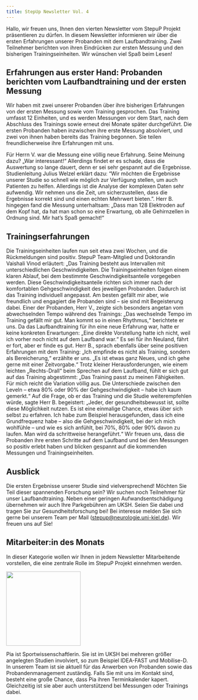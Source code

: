 ```yaml
---
title: StepUp Newsletter Vol. 4
---
```



Hallo, wir freuen uns, Ihnen den vierten Newsletter vom StepuP Projekt präsentieren zu dürfen. In diesem Newsletter informieren wir über die ersten Erfahrungen unserer Probanden mit dem Laufbandtraining. Zwei Teilnehmer berichten von ihren Eindrücken zur ersten Messung und den bisherigen Trainingseinheiten. Wir wünschen viel Spaß beim Lesen!

## Erfahrungen aus erster Hand: Probanden berichten vom Laufbandtraining und der ersten Messung
Wir haben mit zwei unserer Probanden über ihre bisherigen Erfahrungen von der ersten Messung sowie vom Training gesprochen. Das Training umfasst 12 Einheiten, und es werden Messungen vor dem Start, nach dem Abschluss des Trainings sowie erneut drei Monate später durchgeführt. Die ersten Probanden haben inzwischen ihre erste Messung absolviert, und zwei von ihnen haben bereits das Training begonnen. Sie teilen freundlicherweise ihre Erfahrungen mit uns.

Für Herrn V. war die Messung eine völlig neue Erfahrung. Seine Meinung dazu? „War interessant!“  Allerdings findet er es schade, dass die Auswertung so lange dauert, denn er sei sehr gespannt auf die Ergebnisse. Studienleitung Julius Welzel erklärt dazu: "Wir möchten die Ergebnisse unserer Studie so schnell wie möglich zur Verfügung stellen, um auch Patienten zu helfen. Allerdings ist die Analyse der komplexen Daten sehr aufwendig. Wir nehmen uns die Zeit, um sicherzustellen, dass die Ergebnisse korrekt sind und einen echten Mehrwert bieten.". Herr B. hingegen fand die Messung unterhaltsam: „Dass man 128 Elektroden auf dem Kopf hat, da hat man schon so eine Erwartung, ob alle Gehirnzellen in Ordnung sind. Mir hat’s Spaß gemacht!“


## Trainingserfahrungen
Die Trainingseinheiten laufen nun seit etwa zwei Wochen, und die Rückmeldungen sind positiv.
StepuP Team-Mitglied und Doktorandin Vaishali Vinod erläutert: „Das Training besteht aus Intervallen mit unterschiedlichen Geschwindigkeiten. Die Trainingseinheiten folgen einem klaren Ablauf, bei dem bestimmte Geschwindigkeitsanteile vorgegeben werden. Diese Geschwindigkeitsanteile richten sich immer nach der komfortablen Gehgeschwindigkeit des jeweiligen Probanden. Dadurch ist das Training individuell angepasst. Am besten gefällt mir aber, wie freundlich und engagiert die Probanden sind – sie sind mit Begeisterung dabei.
Einer der Probanden, Herr V., zeigte sich besonders angetan vom abwechselnden Tempo während des Trainings:
„Das wechselnde Tempo im Training gefällt mir gut. Man kommt so in einen Rhythmus,“ berichtete er uns. Da das Laufbandtraining für ihn eine neue Erfahrung war, hatte er keine konkreten Erwartungen: „Eine direkte Vorstellung hatte ich nicht, weil ich vorher noch nicht auf dem Laufband war.“  Es sei für ihn Neuland, fährt er fort, aber er finde es gut.
Herr B., sprach ebenfalls über seine positiven Erfahrungen mit dem Training:
„Ich empfinde es nicht als Training, sondern als Bereicherung,“ erzählte er uns. „Es ist etwas ganz Neues, und ich gehe gerne mit einer Zeitvorgabe.“ Trotz kleiner Herausforderungen, wie einem leichten „Rechts-Drall“ beim Sprechen auf dem Laufband, fühlt er sich gut auf das Training abgestimmt: „Das Training passt zu meinen Fähigkeiten. Für mich reicht die Variation völlig aus. Die Unterschiede zwischen den Leveln – etwa 80% oder 90% der Gehgeschwindigkeit – habe ich kaum gemerkt.“
Auf die Frage, ob er das Training und die Studie weiterempfehlen würde, sagte Herr B. begeistert:
„Jeder, der gesundheitsbewusst ist, sollte diese Möglichkeit nutzen. Es ist eine einmalige Chance, etwas über sich selbst zu erfahren. Ich habe zum Beispiel herausgefunden, dass ich eine Grundfrequenz habe – also die Gehgeschwindigkeit, bei der ich mich wohlfühle – und wie es sich anfühlt, bei 70%, 80% oder 90% davon zu laufen. Man wird da schrittweise herangeführt.“
Wir freuen uns, dass die Probanden ihre ersten Schritte auf dem Laufband und bei den Messungen so positiv erlebt haben und blicken gespannt auf die kommenden Messungen und Trainingseinheiten.


## Ausblick
Die ersten Ergebnisse unserer Studie sind vielversprechend! Möchten Sie Teil dieser spannenden Forschung sein? Wir suchen noch Teilnehmer für unser Laufbandtraining. Neben einer geringen Aufwandsentschädigung übernehmen wir auch Ihre Parkgebühren am UKSH. Seien Sie dabei und tragen Sie zur Gesundheitsforschung bei! Bei interesse melden Sie sich gerne bei unserem Team per Mail ([stepup@neurologie.uni-kiel.de](mailto:stepup@neurologie.uni-kiel.de)). Wir freuen uns auf Sie!

## Mitarbeiter:in des Monats
In dieser Kategorie wollen wir Ihnen in jedem Newsletter Mitarbeitende vorstellen, die eine zentrale Rolle im StepuP Projekt einnehmen werden. 

![](pics/pia.jpg){fig-align="center" height=200}

Pia ist Sportwissenschaftlerin. Sie ist im UKSH bei mehreren größer angelegten Studien involviert, so zum Beispiel IDEA-FAST und Mobilise-D. In unserem Team ist sie aktuell für das Anwerben von Probanden sowie das Probandenmanagement zuständig. Falls Sie mit uns im Kontakt sind, besteht eine große Chance, dass Pia ihren Terminkalender kapert. Gleichzeitig ist sie aber auch unterstützend bei Messungen oder Trainings dabei.
